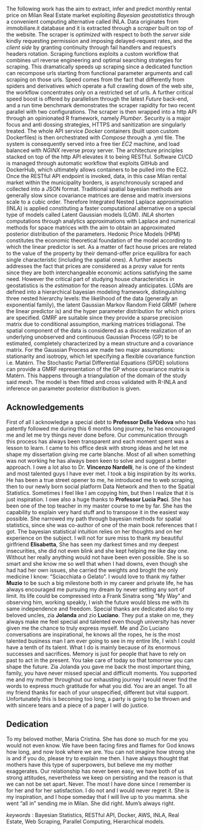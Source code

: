 
The following work has the aim to extract, infer and predict monthly rental price on Milan Real Estate market exploiting _Bayesian geostatistics_ through a convenient computing alternative called INLA.
Data originates from immobiliare.it database and it is extracted through a _scraper_ built on top of the website. The scraper is _optimized_ with respect to both the _server side_ kindly requesting permission and imposing delayed-request rates, and the _client side_ by granting continuity through fail handlers and request's headers rotation. Scraping functions exploits a custom workflow that combines url reverse engineering and optimal searching strategies for scraping. This dramatically speeds up scraping since a dedicated function can recompose urls starting from functional parameter arguments and call scraping on those urls. Speed comes from the fact that differently from spiders and derivatives which operate a full crawling down of the web site, the workflow concentrates only on a restricted set of urls. A further critical speed boost is offered by parallelism through the latest _Future_ back-end, and a run time benchmark demonstrates the scraper rapidity for two recent parallel with two configurations.
The scraper is then wrapped into a http API through an opinionated R framework, namely _Plumber_. Security is a major focus and anti dossing strategies, HTTPS and sanitization are singularly treated. The whole API service _Docker_ containers (built upon custom Dockerfiles) is then orchestrated with _Compose_  through a .yml file. The system is consequently served into a free tier _EC2_ machine, and load balanced with _NGINX_ reverse proxy server. The architecture principles stacked on top of the http API elevates it to being RESTful. Software CI/CD is managed through automatic workflow that exploits GitHub and DockerHub, which ultimately allows containers to be pulled into the EC2. Once the RESTful API endpoint is invoked, data, in this case Milan rental market within the municipality borders, is asynchronously scraped and collected into a JSON format.
Traditional spatial bayesian methods are generally slow since covariance matrices are dense and matrix inversions scale to a cubic order. Therefore Integrated Nested Laplace approximation (INLA) is applied constituting a faster computational alternative on a special type of models called Latent Gaussian models (LGM). _INLA_ shorten computations through analytics approximations with Laplace and numerical methods for space matrices with the aim to obtain an approximated posterior distribution of the parameters.
Hedonic Price Models (HPM) constitutes the economic theoretical foundation of the model according to which the linear predictor is set. As a matter of fact house prices are related to the value of the property by their demand-offer price equilibra for each single characteristic (including the spatial ones). A further aspects addresses the fact that prices are considered as a proxy value for rents since they are both interchangeable economic actions satisfying the same need. However the critical part of studying house characteristics in geostatistics is the _estimation_ for the reason already anticipates.
LGMs are defined into a hierarchical bayesian modeling framework, distinguishing three nested hierarchy levels: the likelihood of the data (generally an exponential family), the latent Gaussian Markov Random Field GRMF (where the linear predictor is) and the hyper parameter distribution for which priors are specified. GMRF are suitable since they provide a sparse precision matrix due to conditional assumption, marking matrices tridiagonal. The spatial component of the data is considered as a discrete realization of an underlying unobserved and continuous Gaussian Process (GP) to be estimated, completely characterized by a mean structure and a covariance matrix. For the Gaussian Process are made two major assumptions: stationarity and isotropy, which let specifying a flexible covariance function i.e. Matérn.
The Stochastic Partial Differential Equations (SPDE) solutions can provide a GMRF representation of the GP whose covariance matrix is Matérn. This happens through a triangulation of the domain of the study said mesh. The model is then fitted and cross validated with R-INLA and inference on parameter posterior distribution is given. 

## Acknowledgements {-}

First of all I acknowledge a special debt to **Professor Della Vedova** who has patently followed me during this 6 months long journey, he has encouraged me and let me try things never done before. Our communication through this process has always been transparent and each moment spent was a lesson to learn. I came to his office desk with strong ideas and he let me shape my dissertation giving me carte blanche. Most of all when something was not working he has always been keen to solve and suggest a better approach. I owe a lot also to Dr. **Vincenzo Nardelli**, he is one of the kindest and most talented guys I have ever met. I took a big inspiration by its works. He has been a true street opener to me, he introduced me to web scraping, then to our newly born social platform Data Network and then to the Spatial Statistics. Sometimes I feel like I am copying him, but then I realize that it is just inspiration. I owe also a huge thanks to **Professor Lucia Paci**. She has been one of the top teacher in my master course to me by far. She has the capability to explain very hard stuff and to transpose it in the easiest way possible. She narrowed my path through bayesian methods for spatial statistics, since she was co-author of one of the main book references that I got. The bayesian statistical intuition relies on her thoughts and on her experience on the subject. 
I will not for sure miss to thank my beautiful girlfriend **Elisabetta**, She has seen my darkest times and my deepest insecurities, she did not even blink and she kept helping me like day one. Without her really anything would not have been even possible. She is so smart and she know me so well that when I had downs, even though she had had her own issues, she carried the weights and broght the only medicine I know: "Sciacchiata o Gelato". I would love to thank my father **Muzio** to be such a big milestone both in my career and private life, he has always encouraged me pursuing my dream by never setting any sort of limit. Its life could be compressed into a Frank Sinatra song "My Way" and observing him, working speakly, I wish the future would bless me with its same independence and freedom. Special thanks are dedicated also to my beloved uncles, zia **Jolanda** and zio **Luciano**.  They put a stake on me, they always make me feel special and talented even though university has never given me the chance to truly express myself. Me and Zio Luciano conversations are inspirational, he knows all the ropes, he is the most talented business man I am ever going to see in my entire life, I wish I could have a tenth of its talent. What I do is mainly because of its enormous successes and sacrifices. Memory is just for people that have to rely on past to act in the present. You take care of today so that tomorrow you can shape the future. Zia Jolanda you gave me back the most important thing, family, you have never missed special and difficult moments. You supported me and my mother throughout our exhausting journey I would never find the words to express much gratitude for what you did. You are an angel. 
To all my friend thanks for each of your unspecified, different but vital support. Unfortunately this is becoming too long, a party is going to be thrown and with sincere tears and a piece of a paper I will do justice.

## Dedication {-}

To my beloved mother, Maria Cristina. She has done so much for me you would not even know. We have been facing fires and flames for God knows how long, and now look where we are. You can not imagine how strong she is and if you do, please try to explain me then. I have always thought that mothers have this type of superpowers, but believe me my mother exaggerates.
Our relationship has never been easy, we have both of us strong attitudes, nevertheless we keep on persisting and the reason is that we can not be set apart. Never.
The most I have done since I remember is for her and for her satisfaction. I do not and I would never regret it. She is my inspiration, and I hope someday that I will live up to you mamma. she went "all in" sending me in Milan.
She did right.
Mum's always right.

_keywords_ : Bayesian Statistics, RESTful API, Docker, AWS, INLA, Real Estate, Web Scraping, Parallel Computing, Hierarchical models.

